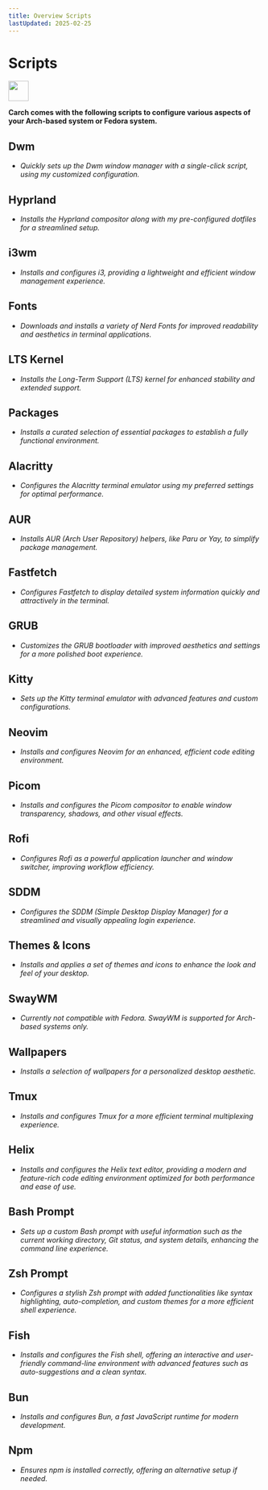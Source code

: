 ```yaml
---
title: Overview Scripts
lastUpdated: 2025-02-25
---
```


# Scripts

<img src="https://cdn-icons-png.flaticon.com/128/3721/3721643.png" width="40" />

**Carch comes with the following scripts to configure various aspects of your Arch-based system or Fedora system.**

## Dwm
- *Quickly sets up the Dwm window manager with a single-click script, using my customized configuration.*

## Hyprland
- *Installs the Hyprland compositor along with my pre-configured dotfiles for a streamlined setup.*

## i3wm
- *Installs and configures i3, providing a lightweight and efficient window management experience.*

## Fonts
- *Downloads and installs a variety of Nerd Fonts for improved readability and aesthetics in terminal applications.*

## LTS Kernel
- *Installs the Long-Term Support (LTS) kernel for enhanced stability and extended support.*

## Packages
- *Installs a curated selection of essential packages to establish a fully functional environment.*

## Alacritty
- *Configures the Alacritty terminal emulator using my preferred settings for optimal performance.*

## AUR
- *Installs AUR (Arch User Repository) helpers, like Paru or Yay, to simplify package management.*

## Fastfetch
- *Configures Fastfetch to display detailed system information quickly and attractively in the terminal.*

## GRUB
- *Customizes the GRUB bootloader with improved aesthetics and settings for a more polished boot experience.*

## Kitty
- *Sets up the Kitty terminal emulator with advanced features and custom configurations.*

## Neovim
- *Installs and configures Neovim for an enhanced, efficient code editing environment.*

## Picom
- *Installs and configures the Picom compositor to enable window transparency, shadows, and other visual effects.*

## Rofi
- *Configures Rofi as a powerful application launcher and window switcher, improving workflow efficiency.*

## SDDM
- *Configures the SDDM (Simple Desktop Display Manager) for a streamlined and visually appealing login experience.*

## Themes & Icons
- *Installs and applies a set of themes and icons to enhance the look and feel of your desktop.*

## SwayWM
- *Currently not compatible with Fedora. SwayWM is supported for Arch-based systems only.*

## Wallpapers
- *Installs a selection of wallpapers for a personalized desktop aesthetic.*

## Tmux
- *Installs and configures Tmux for a more efficient terminal multiplexing experience.*

## Helix
- *Installs and configures the Helix text editor, providing a modern and feature-rich code editing environment optimized for both performance and ease of use.*

## Bash Prompt
- *Sets up a custom Bash prompt with useful information such as the current working directory, Git status, and system details, enhancing the command line experience.*

## Zsh Prompt
- *Configures a stylish Zsh prompt with added functionalities like syntax highlighting, auto-completion, and custom themes for a more efficient shell experience.*

## Fish
- *Installs and configures the Fish shell, offering an interactive and user-friendly command-line environment with advanced features such as auto-suggestions and a clean syntax.*

## Bun  
- *Installs and configures Bun, a fast JavaScript runtime for modern development.*  

## Npm  
- *Ensures npm is installed correctly, offering an alternative setup if needed.*  

